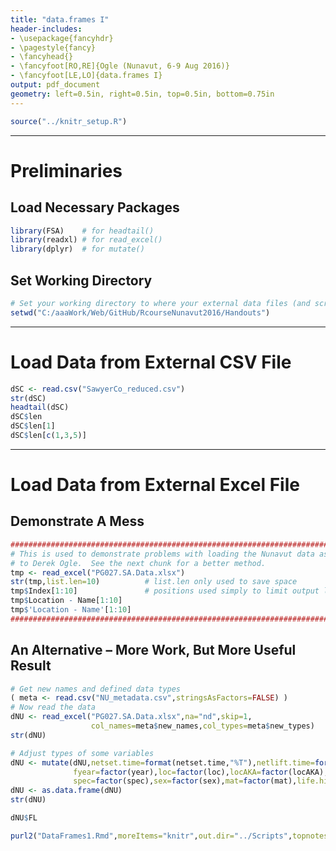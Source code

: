 ```yaml
---
title: "data.frames I"
header-includes:
- \usepackage{fancyhdr}
- \pagestyle{fancy}
- \fancyhead{}
- \fancyfoot[RO,RE]{Ogle (Nunavut, 6-9 Aug 2016)}
- \fancyfoot[LE,LO]{data.frames I}
output: pdf_document
geometry: left=0.5in, right=0.5in, top=0.5in, bottom=0.75in
---
```


```r
source("../knitr_setup.R")
```

----

# Preliminaries
## Load Necessary Packages
```r
library(FSA)    # for headtail()
library(readxl) # for read_excel()
library(dplyr)  # for mutate()
```

## Set Working Directory
```r
# Set your working directory to where your external data files (and scripts) are located.
setwd("C:/aaaWork/Web/GitHub/RcourseNunavut2016/Handouts")
```

----

# Load Data from External CSV File
```r
dSC <- read.csv("SawyerCo_reduced.csv")
str(dSC)
headtail(dSC)
dSC$len
dSC$len[1]
dSC$len[c(1,3,5)]
```

----

# Load Data from External Excel File
## Demonstrate A Mess
```r
################################################################################
# This is used to demonstrate problems with loading the Nunavut data as given
# to Derek Ogle.  See the next chunk for a better method.
tmp <- read_excel("PG027.SA.Data.xlsx")
str(tmp,list.len=10)          # list.len only used to save space
tmp$Index[1:10]               # positions used simply to limit output length
tmp$Location - Name[1:10]
tmp$'Location - Name'[1:10]
################################################################################
```

\newpage
## An Alternative -- More Work, But More Useful Result
\vspace{-12pt}
```r
# Get new names and defined data types
( meta <- read.csv("NU_metadata.csv",stringsAsFactors=FALSE) )
# Now read the data
dNU <- read_excel("PG027.SA.Data.xlsx",na="nd",skip=1,
                  col_names=meta$new_names,col_types=meta$new_types)
str(dNU)
```
```r
# Adjust types of some variables
dNU <- mutate(dNU,netset.time=format(netset.time,"%T"),netlift.time=format(netlift.time,"%T"),
              fyear=factor(year),loc=factor(loc),locAKA=factor(locAKA),water.type=factor(water.type),
              spec=factor(spec),sex=factor(sex),mat=factor(mat),life.hist=factor(life.hist))
dNU <- as.data.frame(dNU)
str(dNU)
```
```r
dNU$FL
```


```r
purl2("DataFrames1.Rmd",moreItems="knitr",out.dir="../Scripts",topnotes="Nunavut 6-9-Aug-16")
```
